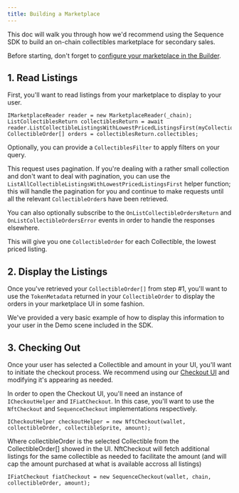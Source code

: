```yaml
---
title: Building a Marketplace
---
```


This doc will walk you through how we'd recommend using the Sequence SDK to build an on-chain collectibles marketplace for secondary sales.

<Tip>Before starting, don't forget to [configure your marketplace in the Builder](/solutions/marketplaces/custom-marketplace/overview).</Tip>

## 1. Read Listings 

First, you'll want to read listings from your marketplace to display to your user.

```
IMarketplaceReader reader = new MarketplaceReader(_chain);
ListCollectiblesReturn collectiblesReturn = await reader.ListCollectibleListingsWithLowestPricedListingsFirst(myCollectionContractAddress);
CollectibleOrder[] orders = collectiblesReturn.collectibles;
```
Optionally, you can provide a `CollectiblesFilter` to apply filters on your query.

This request uses pagination. If you're dealing with a rather small collection and don't want to deal with pagination, you can use the `ListAllCollectibleListingsWithLowestPricedListingsFirst` helper function; this will handle the pagination for you and continue to make requests until all the relevant `CollectibleOrder`s have been retrieved.

You can also optionally subscribe to the `OnListCollectibleOrdersReturn` and `OnListCollectibleOrdersError` events in order to handle the responses elsewhere.

This will give you one `CollectibleOrder` for each Collectible, the lowest priced listing.

## 2. Display the Listings 

Once you've retrieved your `CollectibleOrder[]` from step #1, you'll want to use the `TokenMetadata` returned in your `CollectibleOrder` to display the orders in your marketplace UI in some fashion.

We've provided a very basic example of how to display this information to your user in the Demo scene included in the SDK.

## 3. Checking Out 

Once your user has selected a Collectible and amount in your UI, you'll want to initiate the checkout process. We recommend using our [Checkout UI](/sdk/unity/monetization/checkout-ui) and modifying it's appearing as needed.

In order to open the Checkout UI, you'll need an instance of `ICheckoutHelper` and `IFiatCheckout`. In this case, you'll want to use the `NftCheckout` and `SequenceCheckout` implementations respectively.

```
ICheckoutHelper checkoutHelper = new NftCheckout(wallet, collectibleOrder, collectibleSprite, amount);
```
Where collectibleOrder is the selected Collectible from the CollectibleOrder[] showed in the UI. NftCheckout will fetch additional listings for the same collectible as needed to facilitate the amount (and will cap the amount purchased at what is available accross all listings)

```
IFiatCheckout fiatCheckout = new SequenceCheckout(wallet, chain, collectibleOrder, amount);
```
